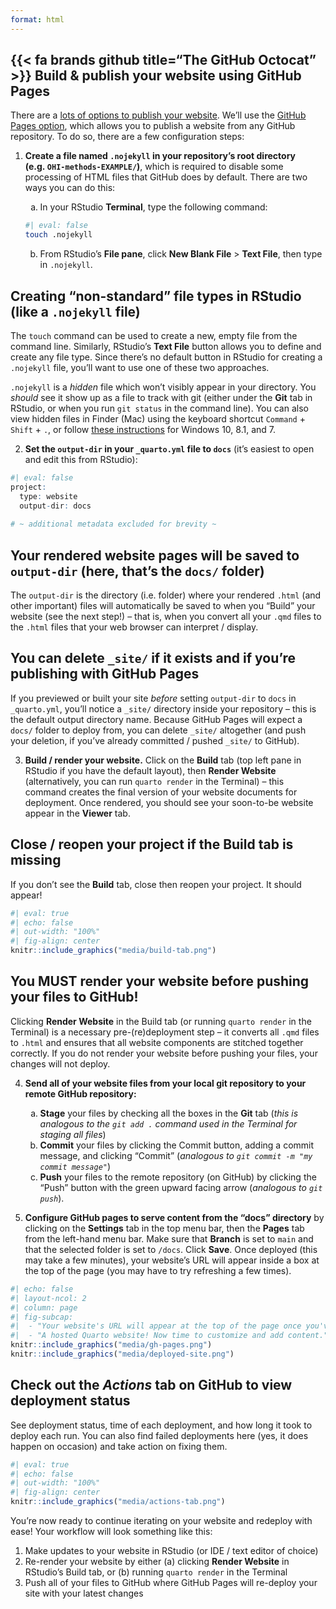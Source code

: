 ```yaml
---
format: html
---
```


## {{< fa brands github title="The GitHub Octocat" >}} Build & publish your website using GitHub Pages 

There are a [lots of options to publish your website](https://quarto.org/docs/publishing/). We’ll use the [GitHub Pages option](https://quarto.org/docs/publishing/github-pages.html), which allows you to publish a website from any GitHub repository. To do so, there are a few configuration steps:

1.  **Create a file named `.nojekyll` in your repository's root directory (e.g. `OHI-methods-EXAMPLE/`)**, which is required to disable some processing of HTML files that GitHub does by default. There are two ways you can do this: 

    a. In your RStudio **Terminal**, type the following command:
    
    ```bash
#| eval: false
touch .nojekyll
```

    b. From RStudio's **File pane**, click **New Blank File** > **Text File**, then type in `.nojekyll`.

::: {.callout-note collapse=true}
## **Creating "non-standard" file types in RStudio (like a `.nojekyll` file)**

The `touch` command can be used to create a new, empty file from the command line. Similarly, RStudio's **Text File** button allows you to define and create any file type. Since there's no default button in RStudio for creating a `.nojekyll` file, you'll want to use one of these two approaches.

`.nojekyll` is a *hidden* file which won't visibly appear in your directory. You *should* see it show up as a file to track with git (either under the **Git** tab in RStudio, or when you run `git status` in the command line). You can also view hidden files in Finder (Mac) using the keyboard shortcut `Command` + `Shift` + `.`, or follow [these instructions](https://support.microsoft.com/en-us/windows/show-hidden-files-0320fe58-0117-fd59-6851-9b7f9840fdb2) for Windows 10, 8.1, and 7.
:::

2.  **Set the `output-dir` in your `_quarto.yml` file to `docs`** (it's easiest to open and edit this from RStudio):

```r
#| eval: false
project:
  type: website
  output-dir: docs
  
# ~ additional metadata excluded for brevity ~
```

::: {.callout-note collapse=true}
## **Your rendered website pages will be saved to `output-dir` (here, that's the `docs/` folder)**
The `output-dir` is the directory (i.e. folder) where your rendered `.html` (and other important) files will automatically be saved to when you "Build" your website (see the next step!) -- that is, when you convert all your `.qmd` files to the `.html` files that your web browser can interpret / display. 
:::

::: {.callout-tip}
## **You can delete `_site/` if it exists and if you're publishing with GitHub Pages**
If you previewed or built your site *before* setting `output-dir` to `docs` in `_quarto.yml`, you'll notice a `_site/` directory inside your repository -- this is the default output directory name. Because GitHub Pages will expect a `docs/` folder to deploy from, you can delete `_site/` altogether (and push your deletion, if you've already committed / pushed `_site/` to GitHub).
:::

3.  **Build / render your website.** Click on the **Build** tab (top left pane in RStudio if you have the default layout), then **Render Website** (alternatively, you can run `quarto render` in the Terminal) -- this command creates the final version of your website documents for deployment. Once rendered, you should see your soon-to-be website appear in the **Viewer** tab. 

<!-- Click on the <img src="media/view_in_browser.png" alt="A browser window overlaid by an arrow pointing up and angled to the right." style="display: inline-block; margin: 0; position: relative; top: 0px; width:25px;height:20px;"/> button to open your file in your web browser. **Note:** your website is currently being hosted by your local machine, not at a searchable URL. We'll get there soon though! -->

::: {.callout-tip}
## **Close / reopen your project if the Build tab is missing**

If you don't see the **Build** tab, close then reopen your project. It should appear!

```r
#| eval: true
#| echo: false
#| out-width: "100%"
#| fig-align: center
knitr::include_graphics("media/build-tab.png")
```
:::

::: {.callout-important}
## **You MUST render your website before pushing your files to GitHub!**

Clicking **Render Website** in the Build tab (or running `quarto render` in the Terminal) is a necessary pre-(re)deployment step -- it converts all `.qmd` files to `.html` and ensures that all website components are stitched together correctly. If you do not render your website before pushing your files, your changes will not deploy.
:::

4.  **Send all of your website files from your local git repository to your remote GitHub repository:** 

    a.  **Stage** your files by checking all the boxes in the **Git** tab (*this is analogous to the `git add .` command used in the Terminal for staging all files*)
    b.  **Commit** your files by clicking the Commit button, adding a commit message, and clicking "Commit" (*analogous to `git commit -m "my commit message"`*)
    c.  **Push** your files to the remote repository (on GitHub) by clicking the "Push" button with the green upward facing arrow (*analogous to `git push`*).

5.  **Configure GitHub pages to serve content from the "docs" directory** by clicking on the **Settings** tab in the top menu bar, then the **Pages** tab from the left-hand menu bar. Make sure that **Branch** is set to `main` and that the selected folder is set to `/docs`. Click **Save**. Once deployed (this may take a few minutes), your website's URL will appear inside a box at the top of the page (you may have to try refreshing a few times). 

```r
#| echo: false
#| layout-ncol: 2
#| column: page
#| fig-subcap: 
#|  - "Your website's URL will appear at the top of the page once you've configured GitHub pages to host your Quarto site"
#|  - "A hosted Quarto website! Now time to customize and add content."
knitr::include_graphics("media/gh-pages.png")
knitr::include_graphics("media/deployed-site.png")
```


::: {.callout-tip}
## **Check out the *Actions* tab on GitHub to view deployment status**

See deployment status, time of each deployment, and how long it took to deploy each run. You can also find failed deployments here (yes, it does happen on occasion) and take action on fixing them.

```r
#| eval: true
#| echo: false
#| out-width: "100%"
#| fig-align: center
knitr::include_graphics("media/actions-tab.png")
```
:::

You're now ready to continue iterating on your website and redeploy with ease! Your workflow will look something like this: 

1. Make updates to your website in RStudio (or IDE / text editor of choice)
2. Re-render your website by either (a) clicking **Render Website** in RStudio's Build tab, or (b) running `quarto render` in the Terminal
3. Push all of your files to GitHub where GitHub Pages will re-deploy your site with your latest changes



